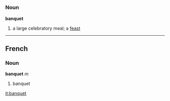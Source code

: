 =={{en}}==
===Noun===
'''banquet'''
# a large celebratory meal; a [[feast]]

----

==French==
===Noun===
'''banquet''' ''m''

# banquet

[[it:banquet]]